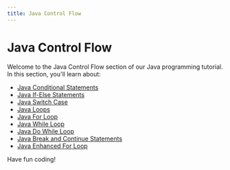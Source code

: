 ```yaml
---
title: Java Control Flow
---
```


# Java Control Flow

Welcome to the Java Control Flow section of our Java programming tutorial. In this section, you'll learn about:

- [Java Conditional Statements](./0-java-conditional-statements.mdx)
- [Java If-Else Statements](./1-java-if-else.mdx)
- [Java Switch Case](./2-java-switch-case.mdx)
- [Java Loops](./3-java-loops.mdx)
- [Java For Loop](./4-java-for-loop.mdx)
- [Java While Loop](./5-java-while-loop.mdx)
- [Java Do While Loop](./6-java-do-while.mdx)
- [Java Break and Continue Statements](./7-java-break-continue.mdx)
- [Java Enhanced For Loop](./8-java-enhanced-for-loop.mdx)

Have fun coding!